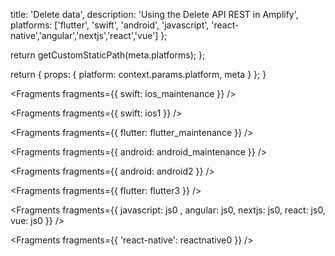
  title: 'Delete data',
  description: 'Using the Delete API REST in Amplify',
  platforms: ['flutter', 'swift', 'android', 'javascript', 'react-native','angular','nextjs','react','vue'] 
};

  return getCustomStaticPath(meta.platforms);
};

  return {
    props: {
      platform: context.params.platform,
      meta
    }
  };
}


<Fragments fragments={{ swift: ios_maintenance }} />


<Fragments fragments={{ swift: ios1 }} />


<Fragments fragments={{ flutter: flutter_maintenance }} />


<Fragments fragments={{ android: android_maintenance }} />


<Fragments fragments={{ android: android2 }} />


<Fragments fragments={{ flutter: flutter3 }} />


<Fragments fragments={{  javascript: js0 , angular: js0, nextjs: js0, react: js0, vue: js0 }} />


<Fragments fragments={{ 'react-native': reactnative0 }} />
